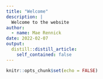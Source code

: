 ```yaml
---
title: "Welcome"
description: |
  Welcome to the website
author:
  - name: Mae Rennick
date: 2022-02-07
output:
  distill::distill_article:
    self_contained: false
---
```



```r
knitr::opts_chunk$set(echo = FALSE)
```




